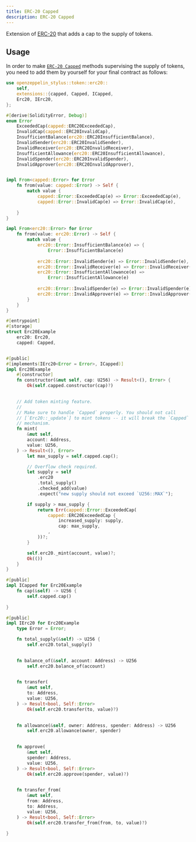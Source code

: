 ```yaml
---
title: ERC-20 Capped
description: ERC-20 Capped
---
```


Extension of [ERC-20](erc20.mdx) that adds a cap to the supply of tokens.

## Usage

In order to make [`ERC-20 Capped`](https://docs.rs/openzeppelin-stylus/0.3.0-alpha.1/openzeppelin_stylus/token/erc20/extensions/capped/index.html) methods supervising the supply of tokens, you need to add them by yourself for your final contract as follows:

```rust
use openzeppelin_stylus::token::erc20::
    self,
    extensions::{capped, Capped, ICapped,
    Erc20, IErc20,
};

#[derive(SolidityError, Debug)]
enum Error 
    ExceededCap(capped::ERC20ExceededCap),
    InvalidCap(capped::ERC20InvalidCap),
    InsufficientBalance(erc20::ERC20InsufficientBalance),
    InvalidSender(erc20::ERC20InvalidSender),
    InvalidReceiver(erc20::ERC20InvalidReceiver),
    InsufficientAllowance(erc20::ERC20InsufficientAllowance),
    InvalidSpender(erc20::ERC20InvalidSpender),
    InvalidApprover(erc20::ERC20InvalidApprover),


impl From<capped::Error> for Error 
    fn from(value: capped::Error) -> Self {
        match value {
            capped::Error::ExceededCap(e) => Error::ExceededCap(e),
            capped::Error::InvalidCap(e) => Error::InvalidCap(e),
        
    }
}

impl From<erc20::Error> for Error 
    fn from(value: erc20::Error) -> Self {
        match value {
            erc20::Error::InsufficientBalance(e) => {
                Error::InsufficientBalance(e)
            
            erc20::Error::InvalidSender(e) => Error::InvalidSender(e),
            erc20::Error::InvalidReceiver(e) => Error::InvalidReceiver(e),
            erc20::Error::InsufficientAllowance(e) => 
                Error::InsufficientAllowance(e)
            
            erc20::Error::InvalidSpender(e) => Error::InvalidSpender(e),
            erc20::Error::InvalidApprover(e) => Error::InvalidApprover(e),
        }
    }
}

#[entrypoint]
#[storage]
struct Erc20Example 
    erc20: Erc20,
    capped: Capped,


#[public]
#[implements(IErc20<Error = Error>, ICapped)]
impl Erc20Example 
    #[constructor]
    fn constructor(&mut self, cap: U256) -> Result<(), Error> {
        Ok(self.capped.constructor(cap)?)
    

    // Add token minting feature.
    //
    // Make sure to handle `Capped` properly. You should not call
    // [`Erc20::_update`] to mint tokens -- it will break the `Capped`
    // mechanism.
    fn mint(
        &mut self,
        account: Address,
        value: U256,
    ) -> Result<(), Error> 
        let max_supply = self.capped.cap();

        // Overflow check required.
        let supply = self
            .erc20
            .total_supply()
            .checked_add(value)
            .expect("new supply should not exceed `U256::MAX`");

        if supply > max_supply {
            return Err(capped::Error::ExceededCap(
                capped::ERC20ExceededCap {
                    increased_supply: supply,
                    cap: max_supply,
                ,
            ))?;
        }

        self.erc20._mint(account, value)?;
        Ok(())
    }
}

#[public]
impl ICapped for Erc20Example 
    fn cap(&self) -> U256 {
        self.capped.cap()
    
}

#[public]
impl IErc20 for Erc20Example 
    type Error = Error;

    fn total_supply(&self) -> U256 {
        self.erc20.total_supply()
    

    fn balance_of(&self, account: Address) -> U256 
        self.erc20.balance_of(account)
    

    fn transfer(
        &mut self,
        to: Address,
        value: U256,
    ) -> Result<bool, Self::Error> 
        Ok(self.erc20.transfer(to, value)?)
    

    fn allowance(&self, owner: Address, spender: Address) -> U256 
        self.erc20.allowance(owner, spender)
    

    fn approve(
        &mut self,
        spender: Address,
        value: U256,
    ) -> Result<bool, Self::Error> 
        Ok(self.erc20.approve(spender, value)?)
    

    fn transfer_from(
        &mut self,
        from: Address,
        to: Address,
        value: U256,
    ) -> Result<bool, Self::Error> 
        Ok(self.erc20.transfer_from(from, to, value)?)
    
}
```
